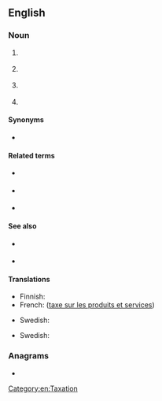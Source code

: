 {{also|g st}}
==English==

===Noun===
{{head|en|noun}}

# {{lb|en|taxation}} {{initialism of|en|[[goods and services tax]]}} {{qualifier|Australia, New Zealand, Canada, India}}
# {{lb|en|taxation}} {{initialism of|en|[[goods and sales tax]]}} {{qualifier|state of Victoria in Australia, formerly in Canada, was planned in Hong Kong}}
# {{lb|en|electronics}} {{abbreviation of|en|Ge2Sb2Te5}} {{gloss|a compound composed of germanium, antimony, tellurium}}
# {{lb|en|electronics}} {{initialism of|en|GeSbTe}} {{gloss|[[germanium-antimony-tellurium]], a class of phase change materials}}

====Synonyms====
* {{sense|taxation}} {{l|en|VAT}}

====Related terms====
{{sense|electronics}}
* {{l|en|Ge}} {{gloss|[[germanium]]}}
* {{l|en|Sn}} {{gloss|[[antimony]]}}
* {{l|en|Te}} {{gloss|[[tellurium]]}}

====See also====
* {{sense|taxation}} {{l|en|HST}}
* {{sense|electronics}} {{pedia|lang=en|GeSbTe}}

====Translations====
{{trans-top|Goods and Services Tax}}
* Finnish: {{t+|fi|ALV}}
* French: {{t+|fr|TPS}} ([[taxe sur les produits et services]])
{{trans-mid}}
* Swedish: {{t+|sv|moms}}
{{trans-bottom}}

{{trans-top|Goods and Sales Tax}}
* Swedish: {{t+|sv|moms}}
{{trans-mid}}
{{trans-bottom}}

{{checktrans-top}}
{{trans-mid}}
{{trans-bottom}}

===Anagrams===
* {{anagrams|en|a=gst|GTS|STG|Sgt|TGS|TGs}}

[[Category:en:Taxation]]